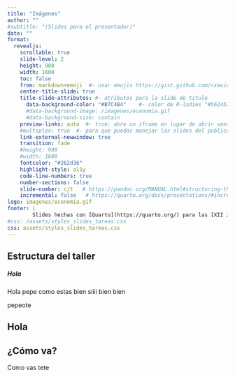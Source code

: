 ```yaml
---
title: "Imágenes"
author: ""
#subtitle: "(Slides para el presentador)"
date: ""
format: 
  revealjs:
    scrollable: true
    slide-level: 2
    height: 900
    width: 1600
    toc: false
    from: markdown+emoji  #- usar emojis https://gist.github.com/rxaviers/7360908)
    center-title-slide: true
    title-slide-attributes: #- atributos para la slide de titulo
      data-background-color: "#B7C4B4"    #- color de R-ladies "#562457" 
      #data-background-image: /imagenes/economia.gif
      #data-background-size: contain      
    preview-links: auto  #- true: abre un iframe en lugar de abrir ventana
    #multiplex: true  #- para que puedas manejar las slides del publico
    link-external-newwindow: true
    transition: fade
    #height: 900
    #width: 1600
    fontcolor: "#262d36"
    highlight-style: a11y
    code-line-numbers: true
    number-sections: false
    slide-number: c/t   # https://pandoc.org/MANUAL.html#structuring-the-slide-show
    incremental: false   # https://quarto.org/docs/presentations/#incremental-lists
logo: imagenes/economia.gif
footer: |
        Slides hechas con [Quarto](https://quarto.org/) para las [XII Jornadas de Usuarios de R](http://r-es.org/12jr/)
#css: /assets/styles_slides_tareas.css
css: assets/styles_slides_tareas.css
---
```





## Estructura del taller {.smaller}

##### [ Hola ]{.purple}


Hola pepe como estas  [bien]{.purple}  [siiii]{.yellow-h}  [bien]{.purple2} [bien]{.purple3}

[[pepeote]{.out-t}]{.purple2}


## Hola {.inverse2}



## ¿Cómo va? {.takeaway .center}


[Como vas tete]{.takeaway .center}